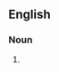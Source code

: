 {{also|dégustations}}

==English==

===Noun===
{{head|en|noun form}}

# {{plural of|en|degustation}}
